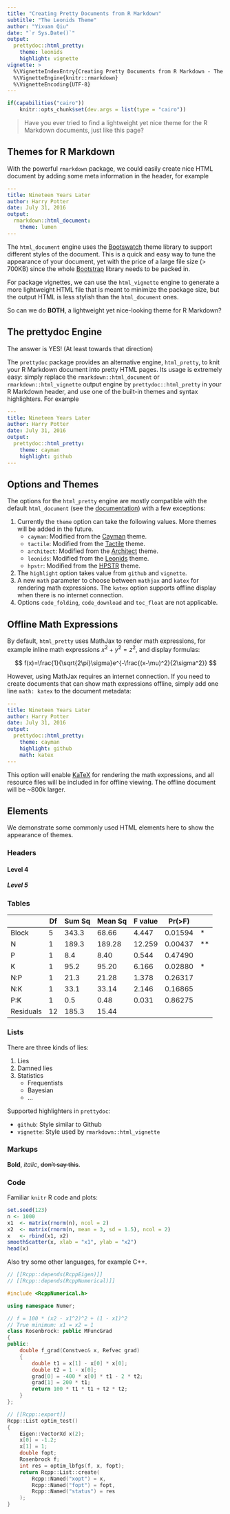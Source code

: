 ```yaml
---
title: "Creating Pretty Documents from R Markdown"
subtitle: "The Leonids Theme"
author: "Yixuan Qiu"
date: "`r Sys.Date()`"
output:
  prettydoc::html_pretty:
    theme: leonids
    highlight: vignette
vignette: >
  %\VignetteIndexEntry{Creating Pretty Documents from R Markdown - The Leonids Theme}
  %\VignetteEngine{knitr::rmarkdown}
  %\VignetteEncoding{UTF-8}
---
```


```r
if(capabilities("cairo"))
    knitr::opts_chunk$set(dev.args = list(type = "cairo"))
```

> Have you ever tried to find a lightweight yet nice theme for the R Markdown
documents, just like this page?

## Themes for R Markdown

With the powerful `rmarkdown` package, we could easily create nice HTML document
by adding some meta information in the header, for example

```yaml
---
title: Nineteen Years Later
author: Harry Potter
date: July 31, 2016
output:
  rmarkdown::html_document:
    theme: lumen
---
```

The `html_document` engine uses the [Bootswatch](https://bootswatch.com/)
theme library to support different styles of the document.
This is a quick and easy way to tune the appearance of your document, yet with
the price of a large file size (> 700KB) since the whole
[Bootstrap](https://getbootstrap.com/) library needs to be packed in.

For package vignettes, we can use the `html_vignette` engine to generate
a more lightweight HTML file that is meant to minimize the package size, but
the output HTML is less stylish than the `html_document` ones.

So can we do **BOTH**, a lightweight yet nice-looking theme for R Markdown?

## The prettydoc Engine

The answer is YES! (At least towards that direction)

The `prettydoc` package provides an alternative engine, `html_pretty`,
to knit your R Markdown document into pretty HTML pages.
Its usage is extremely easy: simply replace the
`rmarkdown::html_document` or `rmarkdown::html_vignette` output engine by
`prettydoc::html_pretty` in your R Markdown header, and use one of the built-in
themes and syntax highlighters. For example

```yaml
---
title: Nineteen Years Later
author: Harry Potter
date: July 31, 2016
output:
  prettydoc::html_pretty:
    theme: cayman
    highlight: github
---
```

## Options and Themes

The options for the `html_pretty` engine are mostly compatible with the default
`html_document`
(see the [documentation](https://bookdown.org/yihui/rmarkdown/html-document.html))
with a few exceptions:

1. Currently the `theme` option can take the following values. More themes will
be added in the future. 
    - `cayman`: Modified from the [Cayman](https://github.com/jasonlong/cayman-theme) theme.
    - `tactile`: Modified from the [Tactile](https://github.com/jasonlong/tactile-theme) theme.
    - `architect`: Modified from the [Architect](https://github.com/jasonlong/architect-theme) theme.
    - `leonids`: Modified from the [Leonids](https://github.com/renyuanz/leonids) theme.
    - `hpstr`: Modified from the [HPSTR](https://github.com/mmistakes/jekyll-theme-hpstr) theme.
2. The `highlight` option takes value from `github` and `vignette`.
3. A new `math` parameter to choose between `mathjax` and `katex` for rendering math expressions.
   The `katex` option supports offline display when there is no internet connection.
4. Options `code_folding`, `code_download` and `toc_float` are not applicable.

## Offline Math Expressions

By default, `html_pretty` uses MathJax to render math expressions, for example inline math
expressions $x^2 + y^2 = z^2$, and display formulas:

$$
f(x)=\frac{1}{\sqrt{2\pi}\sigma}e^{-\frac{(x-\mu)^2}{2\sigma^2}}
$$

However, using MathJax requires an internet connection. If you need to create documents that can
show math expressions offline, simply add one line `math: katex` to the document metadata:

```yaml
---
title: Nineteen Years Later
author: Harry Potter
date: July 31, 2016
output:
  prettydoc::html_pretty:
    theme: cayman
    highlight: github
    math: katex
---
```

This option will enable [KaTeX](https://katex.org/) for rendering the math expressions, and all
resource files will be included in for offline viewing. The offline document will be ~800k larger.

## Elements

We demonstrate some commonly used HTML elements here to show the appearance of themes.

### Headers

#### Level 4

##### Level 5


### Tables

|           | Df | Sum Sq | Mean Sq | F value | Pr(>F)  |    |
|-----------|----|--------|---------|---------|---------|----|
| Block     | 5  | 343.3  | 68.66   | 4.447   | 0.01594 | *  |
| N         | 1  | 189.3  | 189.28  | 12.259  | 0.00437 | ** |
| P         | 1  | 8.4    | 8.40    | 0.544   | 0.47490 |    |
| K         | 1  | 95.2   | 95.20   | 6.166   | 0.02880 | *  |
| N:P       | 1  | 21.3   | 21.28   | 1.378   | 0.26317 |    |
| N:K       | 1  | 33.1   | 33.14   | 2.146   | 0.16865 |    |
| P:K       | 1  | 0.5    | 0.48    | 0.031   | 0.86275 |    |
| Residuals | 12 | 185.3  | 15.44   |         |         |    |


### Lists

There are three kinds of lies:

1. Lies
2. Damned lies
3. Statistics
    - Frequentists
    - Bayesian
    - ...

Supported highlighters in `prettydoc`:

- `github`: Style similar to Github
- `vignette`: Style used by `rmarkdown::html_vignette`


### Markups

**Bold**, *italic*, <del>don't say this</del>.


### Code

Familiar `knitr` R code and plots:

```r
set.seed(123)
n <- 1000
x1  <- matrix(rnorm(n), ncol = 2)
x2  <- matrix(rnorm(n, mean = 3, sd = 1.5), ncol = 2)
x   <- rbind(x1, x2)
smoothScatter(x, xlab = "x1", ylab = "x2")
head(x)
```

Also try some other languages, for example C++.

```cpp
// [[Rcpp::depends(RcppEigen)]]
// [[Rcpp::depends(RcppNumerical)]]

#include <RcppNumerical.h>

using namespace Numer;

// f = 100 * (x2 - x1^2)^2 + (1 - x1)^2
// True minimum: x1 = x2 = 1
class Rosenbrock: public MFuncGrad
{
public:
    double f_grad(Constvec& x, Refvec grad)
    {
        double t1 = x[1] - x[0] * x[0];
        double t2 = 1 - x[0];
        grad[0] = -400 * x[0] * t1 - 2 * t2;
        grad[1] = 200 * t1;
        return 100 * t1 * t1 + t2 * t2;
    }
};

// [[Rcpp::export]]
Rcpp::List optim_test()
{
    Eigen::VectorXd x(2);
    x[0] = -1.2;
    x[1] = 1;
    double fopt;
    Rosenbrock f;
    int res = optim_lbfgs(f, x, fopt);
    return Rcpp::List::create(
        Rcpp::Named("xopt") = x,
        Rcpp::Named("fopt") = fopt,
        Rcpp::Named("status") = res
    );
}
```
